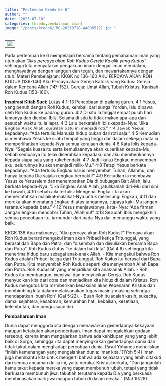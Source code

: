 ```yaml
---
title: "Pertemuan Kredo ke 6"
author: ""
date: "2023-07-18"
categories: [kredo,pendalaman iman]
image: "/posts/kredo6/IMG-20230718-WA0065(2).jpg "
---
```


|                                                 |
|-------------------------------------------------|
| ![](/posts/kredo6/IMG-20230718-WA0065(2).jpg) |

Pada pertemuan ke 6 mempelajari bersama tentang pemahaman iman yang utuh akan *"Aku percaya akan Roh Kudus Gereja Katolik yang Kudus"* sehingga kita menyatakan pengakuan iman: dengan iman mendalam, menghayatinya dengan tangguh dan teguh, dan mewartakannya dengan utuh. 
Materi Pembelajaran: KKGK no 136-160 AKU PERCAYA AKAN ROH KUDUS (136-146) Aku Percaya akan Gereja Katolik yang Kudus: Gereja dalam Rencana Allah (147-152). Gereja: Umat Allah, Tubuh Kristus, Kanisah Roh Kudus (153-160).

**Inspirasi Kitab Suci:** Lukas 4:1-13 Pencobaan di padang gurun. 
4:1 Yesus, yang penuh dengan Roh Kudus, kembali dari sungai Yordan, lalu dibawa oleh Roh Kudus ke padang gurun. 4:2 Di situ Ia tinggal empat puluh hari lamanya dan dicobai Iblis. Selama di situ Ia tidak makan apa-apa dan sesudah waktu itu Ia lapar. 4:3 Lalu berkatalah Iblis kepada-Nya: "Jika Engkau Anak Allah, suruhlah batu ini menjadi roti." 4:4 Jawab Yesus kepadanya: "Ada tertulis: Manusia hidup bukan dari roti saja." 4:5 Kemudian ia membawa Yesus ke suatu tempat yang tinggi dan dalam sekejap mata ia memperlihatkan kepada-Nya semua kerajaan dunia. 4:6 Kata Iblis kepada-Nya: "Segala kuasa itu serta kemuliaannya akan kuberikan kepada-Mu, sebab semuanya itu telah diserahkan kepadaku dan aku memberikannya kepada siapa saja yang kukehendaki. 4:7 Jadi jikalau Engkau menyembah aku, seluruhnya itu akan menjadi milik-Mu." 4:8 Tetapi Yesus berkata kepadanya: "Ada tertulis: Engkau harus menyembah Tuhan, Allahmu, dan hanya kepada Dia sajalah engkau berbakti!" 4:9 Kemudian ia membawa Yesus ke Yerusalem dan menempatkan Dia di bubungan Bait Allah, lalu berkata kepada-Nya: "Jika Engkau Anak Allah, jatuhkanlah diri-Mu dari sini ke bawah, 4:10 sebab ada tertulis: Mengenai Engkau, Ia akan memerintahkan malaikat-malaikat-Nya untuk melindungi Engkau, 4:11 dan mereka akan menatang Engkau di atas tangannya, supaya kaki-Mu jangan terantuk kepada batu." 4:12 Yesus menjawabnya, kata- Nya: "Ada firman: Jangan engkau mencobai Tuhan, Allahmu!" 4:13 Sesudah Iblis mengakhiri semua pencobaan itu, ia mundur dari pada-Nya dan menunggu waktu yang baik. 

KKGK 136 Apa maknanya, "Aku percaya akan Roh Kudus?" 
Percaya akan Roh Kudus berarti mengakui iman akan Pribadi ketiga Tritunggal, yang berasal dari Bapa dan Putra, dan "disembah dan dimuliakan bersama Bapa dan Putra". Roh Kudus diutus "ke dalam hati kita" (Gal 4:6) sehingga kita menerima hidup baru sebagai anak-anak Allah.
-   Kita mengakui bahwa Roh Kudus adalah Pribadi ketiga dari Tritunggal. Roh Kudus itu berasal dari Bapa dan Putra. Kita menyembah Roh Kudus seperti kita menyembah Allah Bapa dan Putra. Roh Kuduslah yang menjadikan kita anak-anak Allah.
-   Roh Kudus itu membangun, menjiwai dan menyucikan Gereja. Roh Kudus menyucikan kita dari dosa dan menjadikan kita hidup di dalam Kristus. Roh Kudus mengutus kita memberikan kesaksian akan Kebenaran Kristus dan membimbing kita dalam melaksanakan tugas masing-masing sehingga mendapatkan 'buah Roh" (Gal 5:22).
-   Buah Roh itu adalah kasih, sukacita, damai sejahtera, kesabaran, kemurahan hati, kebaikan, kesetiaan, kelembutan, dan penguasaan diri.

**Pembaharuan Iman**

Dunia dapat menggoda kita dengan menawarkan gemerlapnya kekayaan maupun ketakutan akan penderitaan. Iman dapat mengalahkan godaan tersebut, karena iman mengajarkan bahwa ada kehidupan yang yang lebih baik di Sorga, sehingga kita dapat menyingkirkan gemerlapnya dunia dan tidak takut dalam menghadapi percobaan dunia. Rasul Yohanes menuliskan "Inilah kemenangan yang mengalahkan dunia: iman kita."(1Yoh 5:4) Iman juga membantu kita untuk mengerti bahwa ada kejahatan yang lebih ditakuti dari semua ancaman dunia ini, yaitu neraka. Kristus berkata, "Dan janganlah kamu takut kepada mereka yang dapat membunuh tubuh, tetapi yang tidak berkuasa membunuh jiwa; takutlah terutama kepada Dia yang berkuasa membinasakan baik jiwa maupun tubuh di dalam neraka." (Mat 10:28)
